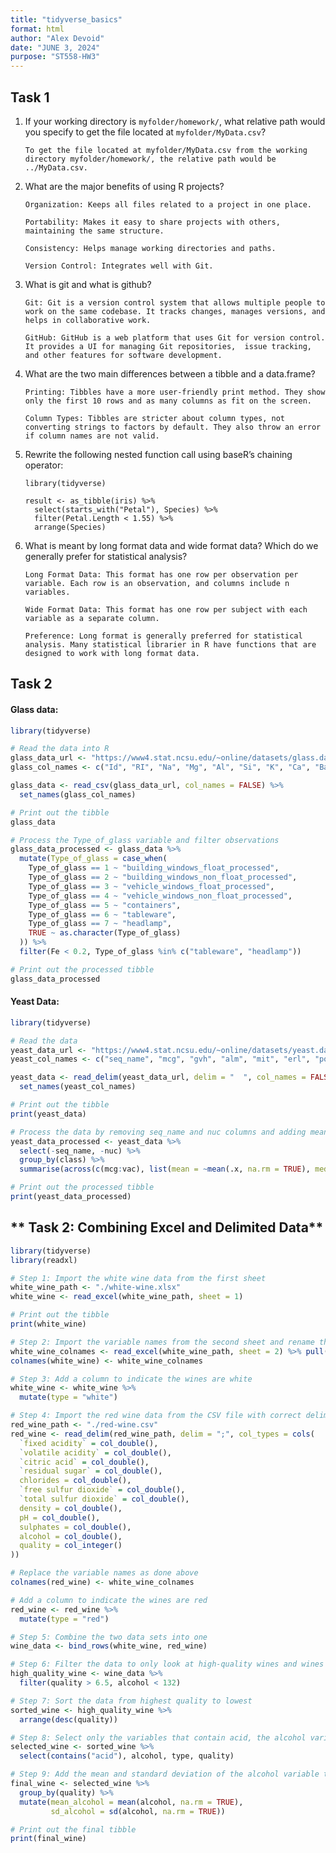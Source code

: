 ```yaml
---
title: "tidyverse_basics"
format: html
author: "Alex Devoid" 
date: "JUNE 3, 2024"
purpose: "ST558-HW3"
---
```


## Task 1

1.  If your working directory is `myfolder/homework/`, what relative path would you specify to get the file located at `myfolder/MyData.csv`?

    ```         
    To get the file located at myfolder/MyData.csv from the working directory myfolder/homework/, the relative path would be ../MyData.csv.
    ```

2.  What are the major benefits of using R projects?

    ```         
    Organization: Keeps all files related to a project in one place. 

    Portability: Makes it easy to share projects with others, maintaining the same structure.

    Consistency: Helps manage working directories and paths.  

    Version Control: Integrates well with Git.
    ```

3.  What is git and what is github?

    ```         
    Git: Git is a version control system that allows multiple people to work on the same codebase. It tracks changes, manages versions, and helps in collaborative work. 

    GitHub: GitHub is a web platform that uses Git for version control. It provides a UI for managing Git repositories,  issue tracking, and other features for software development.
    ```

4.  What are the two main differences between a tibble and a data.frame?

    ```         
    Printing: Tibbles have a more user-friendly print method. They show only the first 10 rows and as many columns as fit on the screen. 

    Column Types: Tibbles are stricter about column types, not converting strings to factors by default. They also throw an error if column names are not valid.
    ```

5.  Rewrite the following nested function call using baseR's chaining operator:

    ```         
    library(tidyverse)

    result <- as_tibble(iris) %>%
      select(starts_with("Petal"), Species) %>%
      filter(Petal.Length < 1.55) %>%
      arrange(Species)
    ```

6.  What is meant by long format data and wide format data? Which do we generally prefer for statistical analysis?

    ```         
    Long Format Data: This format has one row per observation per variable. Each row is an observation, and columns include n variables. 

    Wide Format Data: This format has one row per subject with each variable as a separate column.

    Preference: Long format is generally preferred for statistical analysis. Many statistical librarier in R have functions that are designed to work with long format data.
    ```

## Task 2

#### Glass data:

```r

library(tidyverse)

# Read the data into R 
glass_data_url <- "https://www4.stat.ncsu.edu/~online/datasets/glass.data"
glass_col_names <- c("Id", "RI", "Na", "Mg", "Al", "Si", "K", "Ca", "Ba", "Fe", "Type_of_glass")

glass_data <- read_csv(glass_data_url, col_names = FALSE) %>%
  set_names(glass_col_names)

# Print out the tibble
glass_data

# Process the Type_of_glass variable and filter observations
glass_data_processed <- glass_data %>%
  mutate(Type_of_glass = case_when(
    Type_of_glass == 1 ~ "building_windows_float_processed",
    Type_of_glass == 2 ~ "building_windows_non_float_processed",
    Type_of_glass == 3 ~ "vehicle_windows_float_processed",
    Type_of_glass == 4 ~ "vehicle_windows_non_float_processed",
    Type_of_glass == 5 ~ "containers",
    Type_of_glass == 6 ~ "tableware",
    Type_of_glass == 7 ~ "headlamp",
    TRUE ~ as.character(Type_of_glass)
  )) %>%
  filter(Fe < 0.2, Type_of_glass %in% c("tableware", "headlamp"))

# Print out the processed tibble
glass_data_processed
```

#### Yeast Data:

```r
library(tidyverse)

# Read the data
yeast_data_url <- "https://www4.stat.ncsu.edu/~online/datasets/yeast.data"
yeast_col_names <- c("seq_name", "mcg", "gvh", "alm", "mit", "erl", "pox", "vac", "nuc", "class")

yeast_data <- read_delim(yeast_data_url, delim = "  ", col_names = FALSE, trim_ws = TRUE) %>%
  set_names(yeast_col_names)

# Print out the tibble
print(yeast_data)

# Process the data by removing seq_name and nuc columns and adding mean and median columns for each class
yeast_data_processed <- yeast_data %>%
  select(-seq_name, -nuc) %>%
  group_by(class) %>%
  summarise(across(c(mcg:vac), list(mean = ~mean(.x, na.rm = TRUE), median = ~median(.x, na.rm = TRUE)), .names = "{.fn}_{col}"))

# Print out the processed tibble
print(yeast_data_processed)


```

## ** Task 2: Combining Excel and Delimited Data** 

```r
library(tidyverse)
library(readxl)

# Step 1: Import the white wine data from the first sheet
white_wine_path <- "./white-wine.xlsx"
white_wine <- read_excel(white_wine_path, sheet = 1)

# Print out the tibble
print(white_wine)

# Step 2: Import the variable names from the second sheet and rename the columns
white_wine_colnames <- read_excel(white_wine_path, sheet = 2) %>% pull()
colnames(white_wine) <- white_wine_colnames

# Step 3: Add a column to indicate the wines are white
white_wine <- white_wine %>%
  mutate(type = "white")

# Step 4: Import the red wine data from the CSV file with correct delimiter and column types
red_wine_path <- "./red-wine.csv"
red_wine <- read_delim(red_wine_path, delim = ";", col_types = cols(
  `fixed acidity` = col_double(),
  `volatile acidity` = col_double(),
  `citric acid` = col_double(),
  `residual sugar` = col_double(),
  chlorides = col_double(),
  `free sulfur dioxide` = col_double(),
  `total sulfur dioxide` = col_double(),
  density = col_double(),
  pH = col_double(),
  sulphates = col_double(),
  alcohol = col_double(),
  quality = col_integer()
))

# Replace the variable names as done above
colnames(red_wine) <- white_wine_colnames

# Add a column to indicate the wines are red
red_wine <- red_wine %>%
  mutate(type = "red")

# Step 5: Combine the two data sets into one
wine_data <- bind_rows(white_wine, red_wine)

# Step 6: Filter the data to only look at high-quality wines and wines with a reasonable alcohol value
high_quality_wine <- wine_data %>%
  filter(quality > 6.5, alcohol < 132)

# Step 7: Sort the data from highest quality to lowest
sorted_wine <- high_quality_wine %>%
  arrange(desc(quality))

# Step 8: Select only the variables that contain acid, the alcohol variable, the type variable, and the quality variable
selected_wine <- sorted_wine %>%
  select(contains("acid"), alcohol, type, quality)

# Step 9: Add the mean and standard deviation of the alcohol variable to the data set for each setting of the quality variable
final_wine <- selected_wine %>%
  group_by(quality) %>%
  mutate(mean_alcohol = mean(alcohol, na.rm = TRUE),
         sd_alcohol = sd(alcohol, na.rm = TRUE))

# Print out the final tibble
print(final_wine)




```

				

			

		

	
\
